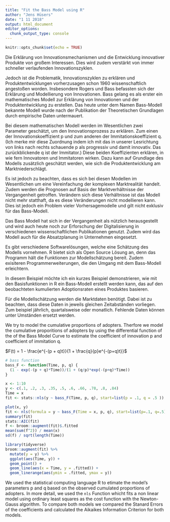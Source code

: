 ```yaml
---
title: "Fit the Bass Model using R"
author: "Jens Hüsers"
date: "1 11 2018"
output: html_document
editor_options: 
  chunk_output_type: console
---
```


```r
knitr::opts_chunk$set(echo = TRUE)
```

Die Erklärung von Innovationsmechanismen und die Entwicklung innovativer Produkte von großem Interessen.
Dies wird zudem verstärkt von immer schneller verlaufenden Innovationszyklen.

Jedoch ist die Problematik, Innovationszyklen zu erklären und Produktentwicklungen vorherzusagen schon 1960 wissenschaftlich angestoßen worden.
Insbesondere Rogers und Bass befassten sich der Erklärung und Modellierung von Innovationen.
Bass gelang es als erster ein mathematisches Modell zur Erklärung von Innovationen und der Produktentwicklung zu erstellen.
Das heute unter dem Namen Bass-Modell bekannte Modell wurde nach der Publikation der Theoretischen Grundlagen durch empirische Daten untermauert.

Bei diesem mathematischen Modell werden im Wesentlichen zwei Parameter geschätzt, um den Innovationsprozess zu erklären.
Zum einen der Innovationskoeffizient p und zum anderen der Immitationskoeffizient q. 
(Ich merke mir diese Zuordnung indem ich mit das in unserer Lesrichtung von links nach rechts schauende p als progressiv und damit innovativ. 
Das zurückblickende q ist der Immitator.)
Diese beiden Koeffizienten erklären, in wie fern Innovatoren und Immitatoren wirken.
Dazu kann auf Grundlage des Modells zusätzlich geschätzt werden, wie sich die Produktentwicklung am Marktniederschlägt. 

Es ist jedoch zu beachten, dass es sich bei diesen Modellen im Wesentlichen um eine Vereinfachung der komplexen Marktrealität handelt.
Zudem werden die Prognosen auf Basis der Marktverhältnisse der Vergangenheit getroffen.
Verändern sich diese Verhältnisse ist das Modell nicht mehr statthaft, da es diese Veränderungen nicht modellieren kann.
Dies ist jedoch ein Problem vieler Vorhersagemodelle und gilt nicht exklusiv für das Bass-Modell.

Das Bass Modell hat sich in der Vergangenheit als nützlich herausgestellt und wird auch heute noch zur Erforschung der Digitalisierung in verschiedenen wissenschaftlichen 
Publikationen genutzt.
Zudem wird das Modell auch für die Absatzplanung in Unternehmen eingesetzt.

Es gibt verschiedene Softwarelösungen, welche eine Schätzung des Modells vornehmen.
R bietet sich als Open Source Lösung an, denn das Programm hält die Funktionen zur Modellschätzung bereit.
Zudem exisiteren Programmerweiterungen, die den Umgang mit dem Bass-Modell erleichtern.

In diesem Beispiel möchte ich ein kurzes Beispiel demonstrieren, wie mit den Basisfunktionen in R ein Bass-Modell erstellt werden kann, 
das auf den beobachteten kumulierten Adoptionsraten eines Produktes basieren.

Für die Modellschätzung werden die Marktdaten benötigt. 
Dabei ist zu beachten, dass diese Daten in jeweils gleichen Zeitabständen vorliegen.
Zum beispiel jährlich, quartalsweise oder monatlich. 
Fehlende Daten können unter Umständen ersetzt werden.

We try to model the cumulative proportions of adopters. 
Therfore we model the cumulative proporitions of adopters by using the differential function of the of the Bass Model Curve to estimate the coefficient of innovation p and coefficient of immitation q.

$F(t) = 1 - \frac{e^{-(p + q)t}}{1 + \frac{q}{p}e^{-(p+q)t}}$


```r

# bass function
bass_F <- function(Time, p, q) {
  (1 - exp(-(p + q)*Time))/(1 + (q/p)*exp(-(p+q)*Time))
}

x <- 1:10
y <- c(.1, .2, .3, .35, .5, .6, .66, .78, .8, .84)
Time = x
fit <- stats::nls(y ~ bass_F(Time, p, q), start=list(p = .1, q = .5 ))

plot(x, y)
fit <- nls(formula = y ~ bass_F(Time = x, p, q), start=list(p=.1, q=.5))
summary(fit)
stats::AIC(fit)
f <- broom::augment(fit)$.fitted
mean(sum(f^2)) / mean(x)
sd(f) / sqrt(length(Time))

```

```r
library(tidyverse)
broom::augment(fit) %>% 
  mutate(y = y) %>% 
  ggplot(aes(Time, y)) +
  geom_point() +
  geom_line(aes(x = Time, y = .fitted)) +
  geom_linerange(aes(ymin = .fitted, ymax = y))


```

We used the statistical computing language R to etimate the model's parameters p and q based on the observed cumulated proportions of adopters.
In more detail, we used the `nls` Function whicht fits a non linear model using ordinary least squares as the cost function with the Newton-Gauss algorithm.
To compare both models we compared the Stanard Errors of the coefficients and calculated the Aikaikes Information Criterion for both models.

